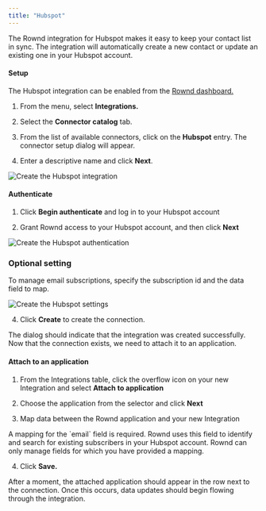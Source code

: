 ```yaml
---
title: "Hubspot"
---
```


The Rownd integration for Hubspot makes it easy to keep your contact list in sync. The integration will automatically create a new contact or update an existing one in your Hubspot account.

#### Setup

The Hubspot integration can be enabled from the [Rownd dashboard.](https://app.rownd.io)

1. From the menu, select **Integrations.**

2. Select the **Connector catalog** tab.

3. From the list of available connectors, click on the **Hubspot**
   entry. The connector setup dialog will appear.

4. Enter a descriptive name and click **Next**.

  ![Create the Hubspot integration](/images/integration_hubspot_setup.png)

#### Authenticate

1. Click **Begin authenticate** and log in to your Hubspot account 

2. Grant Rownd access to your Hubspot account, and then click **Next**

![Create the Hubspot authentication](/images/integration_hubspot_authenticate.png)

### Optional setting

To manage email subscriptions, specify the subscription id and the data field to map.

![Create the Hubspot settings](/images/integration_hubspot_settings.png)

4. Click **Create** to create the connection.

The dialog should indicate that the integration was created successfully. Now that the connection exists, we need to attach it to an application.

#### Attach to an application

1. From the Integrations table, click the overflow icon on your new Integration
   and select **Attach to application**

2. Choose the application from the selector and click **Next**

3. Map data between the Rownd application and your new Integration

<Info>
A mapping for the `email` field is required. Rownd uses this field to identify
and search for existing subscribers in your Hubspot account. Rownd can only manage fields for which you have provided a mapping.
</Info>

4. Click **Save.**

After a moment, the attached application should appear in the row next to the
connection. Once this occurs, data updates should begin flowing through the
integration.


